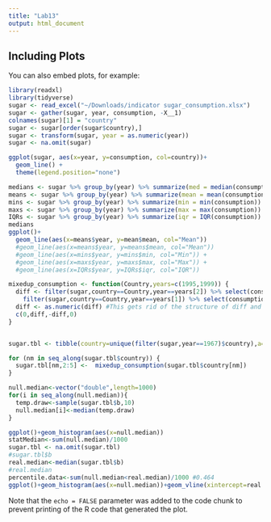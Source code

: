 ```yaml
---
title: "Lab13"
output: html_document
---
```




## Including Plots

You can also embed plots, for example:

```r
library(readxl)
library(tidyverse)
sugar <- read_excel("~/Downloads/indicator sugar_consumption.xlsx")
sugar <- gather(sugar, year, consumption, -X__1)
colnames(sugar)[1] = "country"
sugar <- sugar[order(sugar$country),]
sugar <- transform(sugar, year = as.numeric(year))
sugar <- na.omit(sugar)

```

```r
ggplot(sugar, aes(x=year, y=consumption, col=country))+
  geom_line() +
  theme(legend.position="none")

```

```r

medians <- sugar %>% group_by(year) %>% summarize(med = median(consumption))
means <- sugar %>% group_by(year) %>% summarize(mean = mean(consumption))
mins <- sugar %>% group_by(year) %>% summarize(min = min(consumption))
maxs <- sugar %>% group_by(year) %>% summarize(max = max(consumption))
IQRs <- sugar %>% group_by(year) %>% summarize(iqr = IQR(consumption))
medians
ggplot()+
  geom_line(aes(x=means$year, y=mean$mean, col="Mean")) 
  #geom_line(aes(x=means$year, y=means$mean, col="Mean")) 
  #geom_line(aes(x=mins$year, y=mins$min, col="Min")) +
  #geom_line(aes(x=maxs$year, y=maxs$max, col="Max")) +
  #geom_line(aes(x=IQRs$year, y=IQRs$iqr, col="IQR")) 
```

```r
mixedup_consumption <- function(Country,years=c(1995,1999)) {
  diff <- filter(sugar,country==Country,year==years[2]) %>% select(consumption) -
    filter(sugar,country==Country,year==years[1]) %>% select(consumption) 
  diff <- as.numeric(diff) #This gets rid of the structure of diff and makes it just a number, which means that the next line is just a numeric vector.
  c(0,diff,-diff,0)
}


sugar.tbl <- tibble(country=unique(filter(sugar,year==1967)$country),a=0,b=0,c=0,d=0)

for (nm in seq_along(sugar.tbl$country)) {
  sugar.tbl[nm,2:5] <-  mixedup_consumption(sugar.tbl$country[nm])
}

null.median<-vector("double",length=1000)
for(i in seq_along(null.median)){
  temp.draw<-sample(sugar.tbl$b,10)
  null.median[i]<-median(temp.draw)
}

ggplot()+geom_histogram(aes(x=null.median))
statMedian<-sum(null.median)/1000
sugar.tbl <- na.omit(sugar.tbl)
#sugar.tbl$b
real.median<-median(sugar.tbl$b)
#real.median
percentile.data<-sum(null.median<real.median)/1000 #0.464
ggplot()+geom_histogram(aes(x=null.median))+geom_vline(xintercept=real.median, color="green")
```

Note that the `echo = FALSE` parameter was added to the code chunk to prevent printing of the R code that generated the plot.
